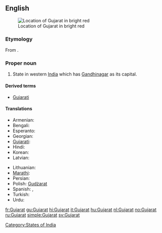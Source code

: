 ==English==
{{wikipedia}}
[[File:India-GUJARAT.svg|thumb|Location of Gujarat in bright red]]

===Etymology===
From {{etyl|gu}} {{term|ગુજરાત|lang=gu|sc=Gujr}}.

===Proper noun===
{{en-proper noun}}

# State in western [[India]] which has [[Gandhinagar]] as its capital.

====Derived terms====
* [[Gujarati]]

====Translations====
{{trans-top|state in India}}
* Armenian: {{t|hy|Գուջարաթ|tr=Guǰarat’|sc=Armn}}
* Bengali: {{t-|bn|গুজরাট|sc=Beng|xs=Bengali}}
* Esperanto: {{t|eo|Guĝarato|xs=Esperanto}}
* Georgian: {{t|ka|გუჯარათი|sc=Geor|xs=Georgian}}
* [[Gujarati]]: {{t+|gu|ગુજરાત|tr=gujarāt|sc=Gujr|xs=Gujarati}}
* Hindi: {{t+|hi|गुजरात|tr=gujarāt|xs=Hindi}}
* Korean: {{t|ko|구자라트 주|tr=gujaratteu ju|sc=Hang}}
* Latvian: {{t|lv|Gudžarāta|xs=Latvian}}
{{trans-mid}}
* Lithuanian: {{t|lt|Gudžaratas|m|xs=Lithuanian}}
* [[Marathi]]: {{t-|mr|गुजरात|tr=gujarāt|sc=Deva|xs=Marathi}}
* Persian: {{t|fa|گجرات|alt=گُجَرات|xs=Persian}}
* Polish: [[Gudżarat]] {{m}}
* Spanish: {{t|es|Guyarat}},  {{t-|es|Gujarat}}
* Turkish: {{t|tr|Gucerat}}
* Urdu: {{t|ur|گجرات|tr=gujarāt|xs=Urdu}}
{{trans-bottom}}

[[Category:States of India]]

[[fr:Gujarat]]
[[gu:Gujarat]]
[[hi:Gujarat]]
[[it:Gujarat]]
[[hu:Gujarat]]
[[nl:Gujarat]]
[[no:Gujarat]]
[[ru:Gujarat]]
[[simple:Gujarat]]
[[sv:Gujarat]]